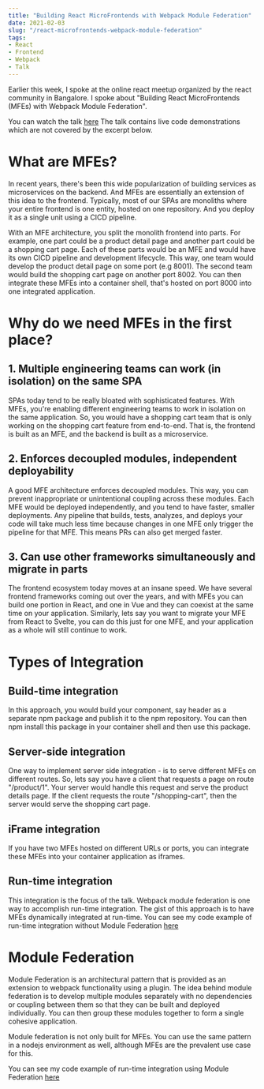 ---
title: "Building React MicroFrontends with Webpack Module Federation"
date: 2021-02-03
slug: "/react-microfrontends-webpack-module-federation"
tags:
- React
- Frontend
- Webpack
- Talk
---

Earlier this week, I spoke at the online react meetup organized by the react community in Bangalore.
I spoke about "Building React MicroFrontends (MFEs) with Webpack Module Federation".

You can watch the talk [here](https://www.youtube.com/watch?v=-U5Jx17TrG8&t=270s)
The talk contains live code demonstrations which are not covered by the excerpt below.

# What are MFEs?

In recent years, there's been this wide popularization of building services as microservices on the backend.
And MFEs are essentially an extension of this idea to the frontend.
Typically, most of our SPAs are monoliths where your entire frontend is one entity, hosted on one repository.
And you deploy it as a single unit using a CICD pipeline.

With an MFE architecture, you split the monolith frontend into parts. For example, one part could be a product detail page and another part could be a shopping cart page.
Each of these parts would be an MFE and would have its own CICD pipeline and development lifecycle.
This way, one team would develop the product detail page on some port (e.g 8001).
The second team would build the shopping cart page on another port 8002.
You can then integrate these MFEs into a container shell, that's hosted on port 8000 into one integrated application.

# Why do we need MFEs in the first place?

## 1. Multiple engineering teams can work (in isolation) on the same SPA
SPAs today tend to be really bloated with sophisticated features.
With MFEs, you're enabling different engineering teams to work in isolation on the same application.
So, you would have a shopping cart team that is only working on the shopping cart feature from end-to-end.
That is, the frontend is built as an MFE, and the backend is built as a microservice.

## 2. Enforces decoupled modules, independent deployability
A good MFE architecture enforces decoupled modules.
This way, you can prevent inappropriate or unintentional coupling across these modules.
Each MFE would be deployed independently, and you tend to have faster, smaller deployments.
Any pipeline that builds, tests, analyzes, and deploys your code will take much less time because changes in one MFE only trigger the pipeline for that MFE.
This means PRs can also get merged faster.

## 3. Can use other frameworks simultaneously and migrate in parts
The frontend ecosystem today moves at an insane speed.
We have several frontend frameworks coming out over the years, and with MFEs you can build one portion in React, and one in Vue and they can coexist at the same time on your application.
Similarly, lets say you want to migrate your MFE from React to Svelte, you can do this just for one MFE, and your application as a whole will still continue to work.

# Types of Integration

## Build-time integration

In this approach, you would build your component, say header as a separate npm package and publish it to the npm repository.
You can then npm install this package in your container shell and then use this package.

## Server-side integration

One way to implement server side integration - is to serve different MFEs on different routes.
So, lets say you have a client that requests a page on route "/product/1".
Your server would handle this request and serve the product details page.
If the client requests the route "/shopping-cart", then the server would serve the shopping cart page.

## iFrame integration

If you have two MFEs hosted on different URLs or ports, you can integrate these MFEs into your container application as iframes.

## Run-time integration

This integration is the focus of the talk. Webpack module federation is one way to accomplish run-time integration.
The gist of this approach is to have MFEs dynamically integrated at run-time.
You can see my code example of run-time integration without Module Federation [here](https://youtu.be/-U5Jx17TrG8?t=550)

# Module Federation

Module Federation is an architectural pattern that is provided as an extension to webpack functionality using a plugin.
The idea behind module federation is to develop multiple modules separately with no dependencies or coupling between them so that they can be built and deployed individually.
You can then group these modules together to form a single cohesive application.

Module federation is not only built for MFEs.
You can use the same pattern in a nodejs environment as well, although MFEs are the prevalent use case for this.

You can see my code example of run-time integration using Module Federation [here](https://youtu.be/-U5Jx17TrG8?t=1041)
